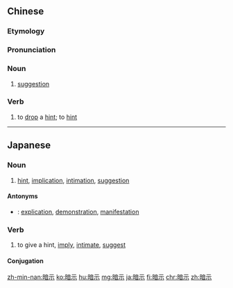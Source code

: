 ==Chinese==
{{zh-forms}}

===Etymology===
{{rfe|zh}}

===Pronunciation===
{{zh-pron
|m=ànshì
|c=am3 si6
|h=pfs=am-sṳ
|mn=àm-sī
|ma=y
|cat=n,v
}}

===Noun===
{{zh-noun}}

# [[suggestion]]

===Verb===
{{zh-verb}}

# {{lb|zh|Advanced Mandarin}} to [[drop]] a [[hint]]; to [[hint]]

----

==Japanese==
{{ja-kanjitab|あん|じ|yomi=on}}

===Noun===
{{ja-noun|あんじ}}

# [[hint]], [[implication]], [[intimation]], [[suggestion]]

====Antonyms====
* {{ja-r|明示|めいじ}}: [[explication]], [[demonstration]], [[manifestation]]

===Verb===
{{ja-verb-suru|tr=trans|あんじ}}

# to give a hint, [[imply]], [[intimate]], [[suggest]]

====Conjugation====
{{ja-suru|あんじ}}

[[zh-min-nan:暗示]]
[[ko:暗示]]
[[hu:暗示]]
[[mg:暗示]]
[[ja:暗示]]
[[fi:暗示]]
[[chr:暗示]]
[[zh:暗示]]